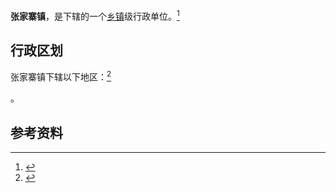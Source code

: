 {{中国乡级行政区|52/06/24/107/000}}

'''张家寨镇'''，是{{PRC admin/fullname|52/06/24/107/000|3}}下辖的一个[[乡镇|乡镇]]级行政单位。<ref>{{PRC admin/ref sgc|{{PRC admin/parent|52/06/24/107/000}}}}</ref>

== 行政区划 ==

张家寨镇下辖以下地区：<ref>{{PRC admin/ref sgc|52/06/24/107/000}}</ref>

{{PRC admin/children|52/06/24/107/000}}。

== 参考资料 ==

{{reflist}}

{{行政区划小作品}}
{{PRC admin/navcat|52/06/24/107/000}}